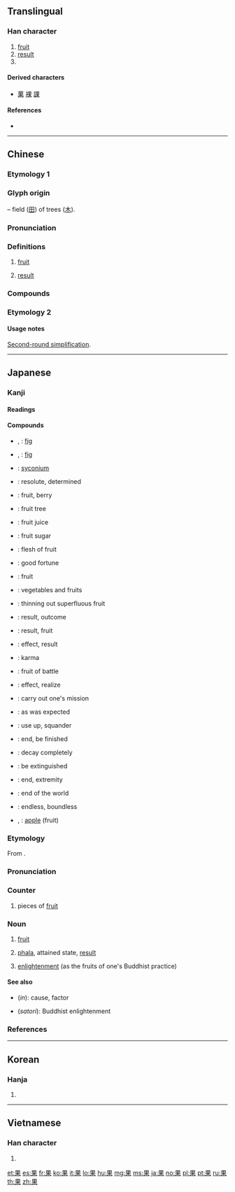 {{character info/new}}
{{also|杲}}
==Translingual==
{{stroke order|strokes=8}}

===Han character===
{{Han char|rn=75|rad=木|as=04|sn=8|four=60904|canj=WD}}
# [[fruit]]
# [[result]]
# {{Hani-second-round simplification of|裹}}

====Derived characters====
* [[菓]] [[裸]] [[課]]

====References====
* {{Han ref|kx=0516.110|dkj=14556|dj=0904.050|hdz=21168.110|uh=679C|ud=26524|bh=AA47|bd=43591}}

----

==Chinese==
{{zh-forms}}

===Etymology 1===
===Glyph origin===
{{Han etym}}
{{Han compound|田|t1=field|木|t2=tree|ls=p}} – field ([[田]]) of trees ([[木]]).

===Pronunciation===
{{zh-pron
|m=guǒ
|c=gwo2,gu2
|c_note=gu2 - rare
|c-t=go2
|h=pfs=kó
|md=guōi/guō
|md_note=guōi - vernacular; guō - literary
|mn=kóe/ké/kó
|mn_note=kóe, ké - vernacular; kó - literary
|mn-t=guê2/guên2/guain2/guan2
|w=2ku
|mc=y
|oc=y
|cat=n
}}

===Definitions===
{{zh-hanzi}}

# [[fruit]]
#: {{zh-x|蘋果|apple}}
# [[result]]
#: {{zh-x|果然|as expected}}

===Compounds===
{{zh-der|果報|果不其然|果蒂|果凍兒|果斷|果餌|果粉|果脯|果乾兒|果敢|果核|果醬|果膠|果酒|果決|果料兒|果綠|果木|果木園|果農|果皮|果皮箱|果品|果兒|果然|果仁兒|果肉|果實|果樹|果酸|果穗|果攤|果攤兒|果糖|果餡|果餡兒|果毅|果園|果真|果汁|果枝|果子|果子醬|果子酒|果子狸|果子露|一攪果|三世因果|不果|中果皮|乳果|乾果|人參果|人心果|仙果|佛果|來果|供果|倒果為因|假果|做功果|偷嚐禁果|先花後果|前因後果|剛果|剛果紅|剛毅果決|功果|勇猛果敢|反效果|善果|喜果|四果|因果|因果報應|因果律|因果關係|堅果|外果皮|大洞果|天然果汁|奇異果|奇花異果|如果|妙果|委果|子囊果|巧果|張果|張果老|後果|後果前因|後果堪虞|得果|忠果|情人果|惡果|慮周行果|懸果|成果|成正果|戰果|投潘岳果|擲果|擲果河陽|擲果潘安|擲果潘郎|擲果盈車|擴張戰果|收因結果|效果|效果不彰|文官果|松果|松果體|果乾|果仁|果凍|果勁|果如其言|果如所料|果如是言|果子乾兒|果子藥|果子鋪|果寡糖|果嶺|果擲行車|果桌|果汁機|果洛|果海|果然不錯|果然如此|果熟自落|果爾|果王|果盒|果盤|果碟兒|果腹|果臝|果若|果菜|果菜市場|果菜類|果蓏|果蠅|果足|果醋|果食|果饌|果點|柑果|查果|核果|業果|正果|歸真證果|殺敵致果|殼果|毬果|水果|水果酒|沃果兒|油果子|油炸果|海棠果|海檬果|液果|漿果|無籽果實|無花果|燒果|特殊效果|球果|瓜果|瓜果筵|瓠果|瘦果|白果|白果兒|白果松|百果|百果山|百香果|皮果|盛果期|真果|碩果|碩果僅存|禁果|穎果|米果|糖果|結果|結果收因|結果論|羅漢果|翅果|聖果|聚合果|腰果|臥果兒|自食其果|自食惡果|芒果|芒果青|花果山|苕果|苦果|茶果|莢果|萊姆果|落葉果樹|蒴果|蔬果|蘋果|蘋果綠|蘋果臉|蘋果酸|蘭因絮果|蜜果冰|蠟果|裂果|複果|西番果|觀光果園|證果|賓果|道果|邊果|釋迦果|釘頭果|長生果|長角果|閉果|開心果|開花結果|陳果夫|雨果|青果|音響效果|頻果|食不果腹|饅頭果|高果子茶|鮮果|鳳眼果|齊克果|齊墩果|齋果}}

===Etymology 2===
{{zh-see|裹|o}}
====Usage notes====
[[w:Second round of simplified Chinese characters|Second-round simplification]].
----

==Japanese==

===Kanji===
{{ja-kanji|grade=4|rs=木04}}

====Readings====
{{ja-readings|goon=[[か]] (ka)|kanon=[[か]] (ka)|kun=[[はたす]] ([[果たす]], hatasu), [[はたす]] ([[果す]], hatasu), [[はてる]] ([[果てる]], hateru), [[はて]] ([[果て]], hate), [[くだもの]] (kudamono)|nanori=[[み]] (mi), [[あきら]] (akira), [[はた]] (hata), [[はたす]] (hatasu), [[まさる]] (masaru)}}

====Compounds====
{{der-top|Compounds}}
* {{ja-r|映日果|いちじく}}, {{ja-r|映日果|えいじつか}}: [[fig]]
* {{ja-r|無花果|いちじく}}, {{ja-r|無花果|むかか}}: [[fig]]
* {{ja-r|無花果果|いちじくか}}: [[syconium]]
* {{ja-r|果敢|かかん}}: resolute, determined
* {{ja-r|果実|かじつ}}: fruit, berry
* {{ja-r|果樹|かじゅ}}: fruit tree
* {{ja-r|果汁|かじゅう}}: fruit juice
* {{ja-r|果糖|かとう}}: fruit sugar
* {{ja-r|果肉|かにく}}: flesh of fruit
* {{ja-r|果報|かほう}}: good fortune
* {{ja-r|果物|くだもの}}: fruit
* {{ja-r|青果|せいか}}: vegetables and fruits
* {{ja-r|摘果|てきか}}: thinning out superfluous fruit
* {{ja-r|結果|けっか}}: result, outcome
* {{ja-r|成果|せいか}}: result, fruit
* {{ja-r|効果|こうか}}: effect, result
* {{ja-r|因果|いんが}}: karma
{{der-mid}}
* {{ja-r|戦果|せんか}}: fruit of battle
* {{ja-r|果たす|はたす}}: effect, realize
* {{ja-r|使命を果たす|しめい を はたす}}: carry out one's mission
* {{ja-r|果たして|はたして}}: as was expected
* {{ja-r|使い果たす|つかいはたす}}: use up, squander
* {{ja-r|果てる|はてる}}: end, be finished
* {{ja-r|朽ち果てる|くちはてる}}: decay completely
* {{ja-r|絶え果てる|たえはてる}}: be extinguished
* {{ja-r|果て|はて}}: end, extremity
* {{ja-r|世界の果て|せかい の はて}}: end of the world
* {{ja-r|果てしない|はてしない}}: endless, boundless
* {{ja-r|苹果|へいか}}, {{ja-r|苹果|ひょうか}}: [[apple]] (fruit)
{{der-bottom}}

{{wikipedia|lang=ja}}
{{ja-kanjitab|か|yomi=o}}

===Etymology===
From {{der|sort=か|ja|ltc|果|tr=kuɑ<sup>X</sup>}}.

===Pronunciation===
{{ja-pron|yomi=o|か|acc=1|acc_ref=DJR}}

===Counter===
{{ja-pos|counter|か|hhira=くわ}}

# pieces of [[fruit]]

===Noun===
{{ja-noun|か|hhira=くわ}}

# [[fruit]]
# {{lb|ja|Buddhism|sort=か}} [[phala]], attained state, [[result]]
# {{lb|ja|Buddhism|sort=か}} [[enlightenment]] (as the fruits of one's Buddhist practice)

====See also====
* {{l|ja|因}} (''in''): cause, factor
* {{l|ja|悟り}} (''satori''): Buddhist enlightenment

===References===
<references/>

----

==Korean==

===Hanja===
{{ko-hanja|hangeul=과|eumhun=|rv=gwa|mr=kwa|y=kwa}}

# {{defn|lang=ko|sort=木04}}

----

==Vietnamese==

===Han character===
{{vi-hantu|[[quả]], [[hủ]]|rs=木04}}

# {{defn|lang=vi|sort=木04}}

[[et:果]]
[[es:果]]
[[fr:果]]
[[ko:果]]
[[it:果]]
[[lo:果]]
[[hu:果]]
[[mg:果]]
[[ms:果]]
[[ja:果]]
[[no:果]]
[[pl:果]]
[[pt:果]]
[[ru:果]]
[[th:果]]
[[zh:果]]